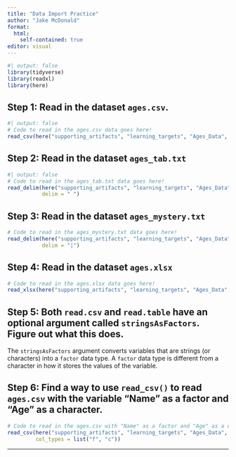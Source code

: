 ```yaml
---
title: "Data Import Practice"
author: "Jake McDonald"
format: 
  html:
    self-contained: true
editor: visual
---
```


```r
#| output: false
library(tidyverse)
library(readxl)
library(here)
```

## Step 1: Read in the dataset `ages.csv`.

```r
#| output: false
# Code to read in the ages.csv data goes here! 
read_csv(here("supporting_artifacts", "learning_targets", "Ages_Data", "ages.csv"))

```

## Step 2: Read in the dataset `ages_tab.txt`

```r
#| output: false
# Code to read in the ages_tab.txt data goes here! 
read_delim(here("supporting_artifacts", "learning_targets", "Ages_Data", "ages_tab.txt"), 
           delim = " ")

```

## Step 3: Read in the dataset `ages_mystery.txt`

```r
# Code to read in the ages_mystery.txt data goes here! 
read_delim(here("supporting_artifacts", "learning_targets", "Ages_Data", "ages_mystery.txt"), 
           delim = "|")

```

## Step 4: Read in the dataset `ages.xlsx`

```r
# Code to read in the ages.xlsx data goes here! 
read_xlsx(here("supporting_artifacts", "learning_targets", "Ages_Data", "ages.xlsx"))
```

## Step 5: Both `read.csv` and `read.table` have an optional argument called `stringsAsFactors`. Figure out what this does.

The `stringsAsFactors` argument converts variables that are strings (or characters) into a `factor` data type. A `factor` data type is different from a character in how it stores the values of the variable.

## Step 6: Find a way to use `read_csv()` to read `ages.csv` with the variable "Name" as a factor and "Age" as a character.

```r
# Code to read in the ages.csv with "Name" as a factor and "Age" as a character goes here! 
read_csv(here("supporting_artifacts", "learning_targets", "Ages_Data", "ages.csv"), 
         col_types = list("f", "c"))
```

------------------------------------------------------------------------
